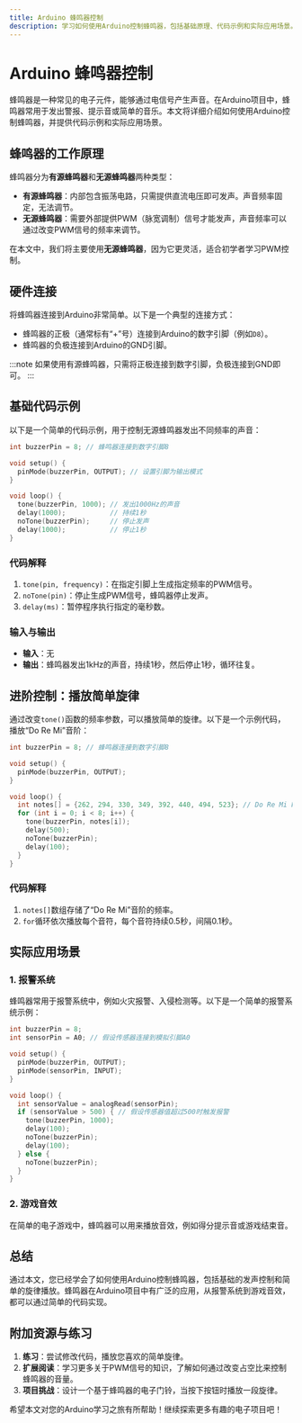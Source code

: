 ```yaml
---
title: Arduino 蜂鸣器控制
description: 学习如何使用Arduino控制蜂鸣器，包括基础原理、代码示例和实际应用场景。
---
```


# Arduino 蜂鸣器控制

蜂鸣器是一种常见的电子元件，能够通过电信号产生声音。在Arduino项目中，蜂鸣器常用于发出警报、提示音或简单的音乐。本文将详细介绍如何使用Arduino控制蜂鸣器，并提供代码示例和实际应用场景。

## 蜂鸣器的工作原理

蜂鸣器分为**有源蜂鸣器**和**无源蜂鸣器**两种类型：

- **有源蜂鸣器**：内部包含振荡电路，只需提供直流电压即可发声。声音频率固定，无法调节。
- **无源蜂鸣器**：需要外部提供PWM（脉宽调制）信号才能发声，声音频率可以通过改变PWM信号的频率来调节。

在本文中，我们将主要使用**无源蜂鸣器**，因为它更灵活，适合初学者学习PWM控制。

## 硬件连接

将蜂鸣器连接到Arduino非常简单。以下是一个典型的连接方式：

- 蜂鸣器的正极（通常标有“+”号）连接到Arduino的数字引脚（例如`D8`）。
- 蜂鸣器的负极连接到Arduino的GND引脚。

:::note
如果使用有源蜂鸣器，只需将正极连接到数字引脚，负极连接到GND即可。
:::

## 基础代码示例

以下是一个简单的代码示例，用于控制无源蜂鸣器发出不同频率的声音：

```cpp
int buzzerPin = 8; // 蜂鸣器连接到数字引脚8

void setup() {
  pinMode(buzzerPin, OUTPUT); // 设置引脚为输出模式
}

void loop() {
  tone(buzzerPin, 1000); // 发出1000Hz的声音
  delay(1000);           // 持续1秒
  noTone(buzzerPin);     // 停止发声
  delay(1000);           // 停止1秒
}
```

### 代码解释

1. `tone(pin, frequency)`：在指定引脚上生成指定频率的PWM信号。
2. `noTone(pin)`：停止生成PWM信号，蜂鸣器停止发声。
3. `delay(ms)`：暂停程序执行指定的毫秒数。

### 输入与输出

- **输入**：无
- **输出**：蜂鸣器发出1kHz的声音，持续1秒，然后停止1秒，循环往复。

## 进阶控制：播放简单旋律

通过改变`tone()`函数的频率参数，可以播放简单的旋律。以下是一个示例代码，播放“Do Re Mi”音阶：

```cpp
int buzzerPin = 8; // 蜂鸣器连接到数字引脚8

void setup() {
  pinMode(buzzerPin, OUTPUT);
}

void loop() {
  int notes[] = {262, 294, 330, 349, 392, 440, 494, 523}; // Do Re Mi Fa Sol La Si Do
  for (int i = 0; i < 8; i++) {
    tone(buzzerPin, notes[i]);
    delay(500);
    noTone(buzzerPin);
    delay(100);
  }
}
```

### 代码解释

1. `notes[]`数组存储了“Do Re Mi”音阶的频率。
2. `for`循环依次播放每个音符，每个音符持续0.5秒，间隔0.1秒。

## 实际应用场景

### 1. 报警系统

蜂鸣器常用于报警系统中，例如火灾报警、入侵检测等。以下是一个简单的报警系统示例：

```cpp
int buzzerPin = 8;
int sensorPin = A0; // 假设传感器连接到模拟引脚A0

void setup() {
  pinMode(buzzerPin, OUTPUT);
  pinMode(sensorPin, INPUT);
}

void loop() {
  int sensorValue = analogRead(sensorPin);
  if (sensorValue > 500) { // 假设传感器值超过500时触发报警
    tone(buzzerPin, 1000);
    delay(100);
    noTone(buzzerPin);
    delay(100);
  } else {
    noTone(buzzerPin);
  }
}
```

### 2. 游戏音效

在简单的电子游戏中，蜂鸣器可以用来播放音效，例如得分提示音或游戏结束音。

## 总结

通过本文，您已经学会了如何使用Arduino控制蜂鸣器，包括基础的发声控制和简单的旋律播放。蜂鸣器在Arduino项目中有广泛的应用，从报警系统到游戏音效，都可以通过简单的代码实现。

## 附加资源与练习

1. **练习**：尝试修改代码，播放您喜欢的简单旋律。
2. **扩展阅读**：学习更多关于PWM信号的知识，了解如何通过改变占空比来控制蜂鸣器的音量。
3. **项目挑战**：设计一个基于蜂鸣器的电子门铃，当按下按钮时播放一段旋律。

希望本文对您的Arduino学习之旅有所帮助！继续探索更多有趣的电子项目吧！